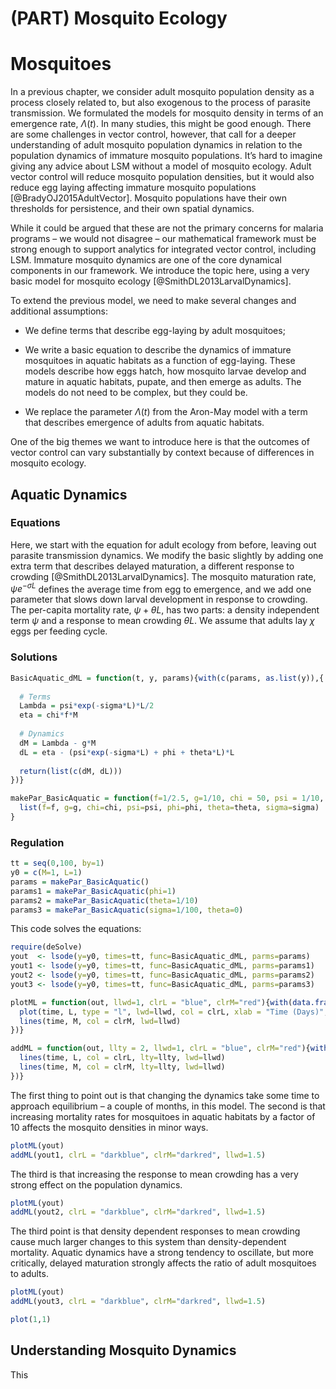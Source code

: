 # (PART) Mosquito Ecology {-}

# Mosquitoes 

In a previous chapter, we consider adult mosquito population density as a process closely related to, but also exogenous to the process of parasite transmission. We formulated the models for mosquito density in terms of an emergence rate, $\Lambda(t)$. In many studies, this might be good enough. There are some challenges in vector control, however, that call for a deeper understanding of adult mosquito population dynamics in relation to the population dynamics of immature mosquito populations. It's hard to imagine giving any advice about LSM without a model of mosquito ecology. Adult vector control will reduce mosquito population densities, but it would also reduce egg laying affecting immature mosquito populations [@BradyOJ2015AdultVector]. Mosquito populations have their own thresholds for persistence, and their own spatial dynamics. 

While it could be argued that these are not the primary concerns for malaria programs -- we would not disagree -- our mathematical framework must be strong enough to support analytics for integrated vector control, including LSM. Immature mosquito dynamics are one of the core dynamical components in our framework. We introduce the topic here, using a very basic model for mosquito ecology [@SmithDL2013LarvalDynamics]. 

To extend the previous model, we need to make several changes and additional assumptions: 

+ We define terms that describe egg-laying by adult mosquitoes; 

+ We write a basic equation to describe the dynamics of immature mosquitoes in aquatic habitats as a function of egg-laying. These models describe how eggs hatch, how mosquito larvae develop and mature in aquatic habitats, pupate, and then emerge as adults. The models do not need to be complex, but they could be. 

+ We replace the parameter $\Lambda(t)$ from the Aron-May model with a term that
describes emergence of adults from aquatic habitats.

One of the big themes we want to introduce here is that the outcomes of vector control can vary substantially by context because of differences in mosquito ecology. 

## Aquatic Dynamics 

### Equations

Here, we start with the equation for adult ecology from before, leaving out parasite transmission dynamics. We modify the basic slightly by adding one extra term that describes delayed maturation, a different response to crowding [@SmithDL2013LarvalDynamics]. The mosquito maturation rate, $\psi e^{-\sigma L}$ defines the average time from egg to emergence, and we add one parameter that slows down larval development in response to crowding. The per-capita mortality rate, $\psi  + \theta L$, has two parts: a density independent term $\psi$ and a response to mean crowding $\theta L$. We assume that adults lay $\chi$ eggs per feeding cycle. 

\begin{equation}
\begin{array}{rl}
\frac{dM}{dt} &= \Lambda - g M\\  \\ \hline 
\frac{dL}{dt} &= \eta - (\psi e^{-\sigma L} + \phi + \theta L) L \\ 
\Lambda &= \frac{1}{2} \psi L e^{-\sigma L}\\ 
\eta &= \chi f M \\ 
\end{array}
\end{equation}

### Solutions

```r
BasicAquatic_dML = function(t, y, params){with(c(params, as.list(y)),{
   
  # Terms 
  Lambda = psi*exp(-sigma*L)*L/2 
  eta = chi*f*M 
   
  # Dynamics 
  dM = Lambda - g*M
  dL = eta - (psi*exp(-sigma*L) + phi + theta*L)*L 
  
  return(list(c(dM, dL)))
})} 
```


```r
makePar_BasicAquatic = function(f=1/2.5, g=1/10, chi = 50, psi = 1/10, phi = 1/10, theta = 1/100, sigma=0){
  list(f=f, g=g, chi=chi, psi=psi, phi=phi, theta=theta, sigma=sigma)
}
```

### Regulation 

```r
tt = seq(0,100, by=1) 
y0 = c(M=1, L=1)
params = makePar_BasicAquatic()
params1 = makePar_BasicAquatic(phi=1)
params2 = makePar_BasicAquatic(theta=1/10)
params3 = makePar_BasicAquatic(sigma=1/100, theta=0)
```

This code solves the equations: 

```r
require(deSolve)
yout  <- lsode(y=y0, times=tt, func=BasicAquatic_dML, parms=params) 
yout1 <- lsode(y=y0, times=tt, func=BasicAquatic_dML, parms=params1) 
yout2 <- lsode(y=y0, times=tt, func=BasicAquatic_dML, parms=params2) 
yout3 <- lsode(y=y0, times=tt, func=BasicAquatic_dML, parms=params3) 
```

```r
plotML = function(out, llwd=1, clrL = "blue", clrM="red"){with(data.frame(out),{
  plot(time, L, type = "l", lwd=llwd, col = clrL, xlab = "Time (Days)", ylab = "Density") 
  lines(time, M, col = clrM, lwd=llwd) 
})}

addML = function(out, llty = 2, llwd=1, clrL = "blue", clrM="red"){with(data.frame(out),{
  lines(time, L, col = clrL, lty=llty, lwd=llwd) 
  lines(time, M, col = clrM, lty=llty, lwd=llwd) 
})}

```

The first thing to point out is that changing the dynamics take some time to approach equilibrium -- a couple of months, in this model. The second is that increasing mortality rates for mosquitoes in aquatic habitats by a factor of 10 affects the mosquito densities in minor ways. 

```r
plotML(yout)
addML(yout1, clrL = "darkblue", clrM="darkred", llwd=1.5)
```

The third is that increasing the response to mean crowding has a very strong effect on the population dynamics. 

```r
plotML(yout)
addML(yout2, clrL = "darkblue", clrM="darkred", llwd=1.5)
```

The third point is that density dependent responses to mean crowding cause much larger changes to this system than density-dependent mortality. Aquatic dynamics have a strong tendency to oscillate, but more critically, delayed maturation strongly affects the ratio of adult mosquitoes to adults.  

```r
plotML(yout)
addML(yout3, clrL = "darkblue", clrM="darkred", llwd=1.5)
```

```r
plot(1,1)
```

## Understanding Mosquito Dynamics 

This 
